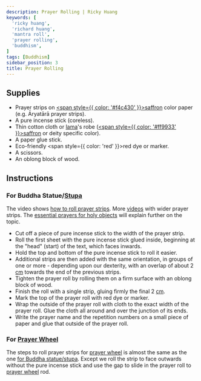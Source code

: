 ```yaml
---
description: Prayer Rolling | Ricky Huang
keywords: [
  'ricky huang',
  'richard huang',
  'mantra roll',
  'prayer rolling',
  'buddhism',
]
tags: [Buddhism]
sidebar_position: 3
title: Prayer Rolling
---
```


<Welcome />

## Supplies

- Prayer strips on [<span style={{ color: '#f4c430' }}>saffron</span>](https://en.wikipedia.org/wiki/Saffron_(color)) color paper (e.g. <Link href="/pdf/arya-tara.pdf" rel="noopener noreferrer" target="_blank" title="Open Āryatārā prayer roll">Āryatārā prayer strips</Link>).
- A pure incense stick (coreless).
- Thin cotton cloth or [lama](https://en.wikipedia.org/wiki/Lama)'s robe ([<span style={{ color: '#ff9933' }}>saffron</span>](https://en.wikipedia.org/wiki/Saffron_(color)) or deity specific color).
- A paper glue stick.
- Eco-friendly <span style={{ color: 'red' }}>red</span> dye or marker.
- A scissors.
- An oblong block of wood.

## Instructions

### For Buddha Statue/[Stupa](https://en.wikipedia.org/wiki/Stupa)

The video shows [how to roll prayer strips](https://www.youtube.com/watch?v=PwSm7r5ppww).
More [videos](https://bodhipath.org/centers/natural-bridge-stupa-mantra-rolling/) with wider prayer strips.
The [essential prayers for holy objects](https://fpmt.org/wp-content/uploads/teachers/zopa/advice/essential-mantras-for-holy-objects/essentialmantrasholyobjects_c5.pdf) will explain further on the topic.

- Cut off a piece of pure incense stick to the width of the prayer strip.
- Roll the first sheet with the pure incense stick glued inside, beginning at
  the "head" (start) of the text, which faces inwards.
- Hold the top and bottom of the pure incense stick to roll it easier.
- Additional strips are then added with the same orientation, in groups of one or more -
  depending upon our dexterity, with an overlap of about 2 [cm](https://en.wikipedia.org/wiki/Centimetre)
  towards the end of the previous strips.
- Tighten the prayer roll by rolling them on a firm surface with an oblong block of wood.
- Finish the roll with a single strip, gluing firmly the final 2 [cm](https://en.wikipedia.org/wiki/Centimetre).
- Mark the top of the prayer roll with red dye or marker.
- Wrap the outside of the prayer roll with cloth to the exact width of the prayer roll.
  Glue the cloth all around and over the junction of its ends.
- Write the prayer name and the repetition numbers on a small piece of paper
  and glue that outside of the prayer roll.

### For [Prayer Wheel](https://en.wikipedia.org/wiki/Prayer_wheel)

The steps to roll prayer strips for [prayer wheel](https://en.wikipedia.org/wiki/Prayer_wheel)
is almost the same as the one [for Buddha statue/stupa](#for-buddha-statuestupa).
Except we roll the strip to face outwards without the pure incense stick and use the gap to slide in
the prayer roll to [prayer wheel](https://en.wikipedia.org/wiki/Prayer_wheel) rod.
